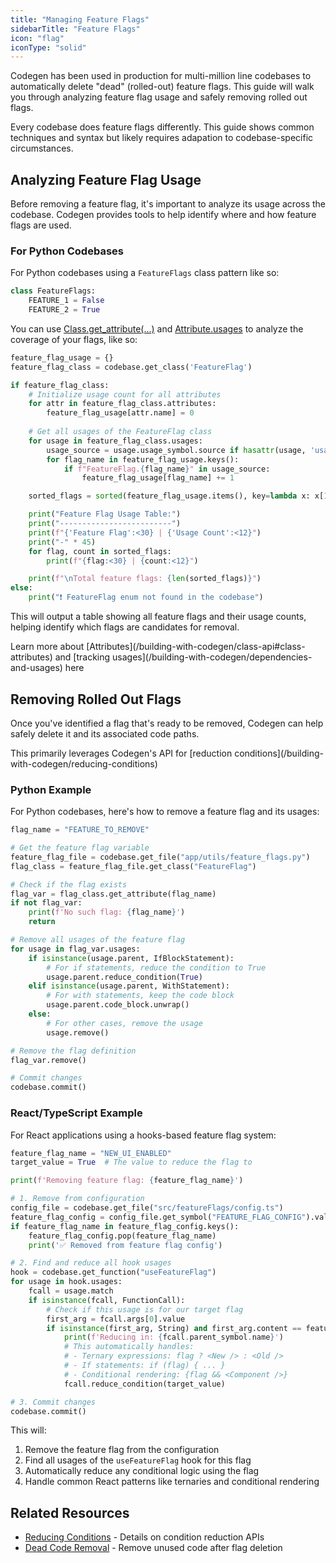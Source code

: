 ```yaml
---
title: "Managing Feature Flags"
sidebarTitle: "Feature Flags"
icon: "flag"
iconType: "solid"
---
```


Codegen has been used in production for multi-million line codebases to automatically delete "dead" (rolled-out) feature flags. This guide will walk you through analyzing feature flag usage and safely removing rolled out flags.

<Warning>
    Every codebase does feature flags differently. This guide shows common techniques and syntax but likely requires adapation to codebase-specific circumstances.
</Warning>

## Analyzing Feature Flag Usage

Before removing a feature flag, it's important to analyze its usage across the codebase. Codegen provides tools to help identify where and how feature flags are used.

### For Python Codebases

For Python codebases using a `FeatureFlags` class pattern like so:
```python
class FeatureFlags:
    FEATURE_1 = False
    FEATURE_2 = True
```

You can use [Class.get_attribute(...)](/api-reference/core/Class#get-attribute) and [Attribute.usages](/api-reference/core/Attribute#usages) to analyze the coverage of your flags, like so:



```python
feature_flag_usage = {}
feature_flag_class = codebase.get_class('FeatureFlag')

if feature_flag_class:
    # Initialize usage count for all attributes
    for attr in feature_flag_class.attributes:
        feature_flag_usage[attr.name] = 0
    
    # Get all usages of the FeatureFlag class
    for usage in feature_flag_class.usages:
        usage_source = usage.usage_symbol.source if hasattr(usage, 'usage_symbol') else str(usage)
        for flag_name in feature_flag_usage.keys():
            if f"FeatureFlag.{flag_name}" in usage_source:
                feature_flag_usage[flag_name] += 1

    sorted_flags = sorted(feature_flag_usage.items(), key=lambda x: x[1], reverse=True)

    print("Feature Flag Usage Table:")
    print("-------------------------")
    print(f"{'Feature Flag':<30} | {'Usage Count':<12}")
    print("-" * 45)
    for flag, count in sorted_flags:
        print(f"{flag:<30} | {count:<12}")

    print(f"\nTotal feature flags: {len(sorted_flags)}")
else:
    print("❗ FeatureFlag enum not found in the codebase")
```

This will output a table showing all feature flags and their usage counts, helping identify which flags are candidates for removal.

<Tip>
    Learn more about [Attributes](/building-with-codegen/class-api#class-attributes) and [tracking usages](/building-with-codegen/dependencies-and-usages) here
</Tip>


## Removing Rolled Out Flags

Once you've identified a flag that's ready to be removed, Codegen can help safely delete it and its associated code paths.

<Tip>
    This primarily leverages Codegen's API for [reduction conditions](/building-with-codegen/reducing-conditions)
</Tip>

### Python Example

For Python codebases, here's how to remove a feature flag and its usages:

```python
flag_name = "FEATURE_TO_REMOVE"

# Get the feature flag variable
feature_flag_file = codebase.get_file("app/utils/feature_flags.py")
flag_class = feature_flag_file.get_class("FeatureFlag")

# Check if the flag exists
flag_var = flag_class.get_attribute(flag_name)
if not flag_var:
    print(f'No such flag: {flag_name}')
    return

# Remove all usages of the feature flag
for usage in flag_var.usages:
    if isinstance(usage.parent, IfBlockStatement):
        # For if statements, reduce the condition to True
        usage.parent.reduce_condition(True)
    elif isinstance(usage.parent, WithStatement):
        # For with statements, keep the code block
        usage.parent.code_block.unwrap()
    else:
        # For other cases, remove the usage
        usage.remove()

# Remove the flag definition
flag_var.remove()

# Commit changes
codebase.commit()
```

### React/TypeScript Example

For React applications using a hooks-based feature flag system:

```python
feature_flag_name = "NEW_UI_ENABLED"
target_value = True  # The value to reduce the flag to

print(f'Removing feature flag: {feature_flag_name}')

# 1. Remove from configuration
config_file = codebase.get_file("src/featureFlags/config.ts")
feature_flag_config = config_file.get_symbol("FEATURE_FLAG_CONFIG").value
if feature_flag_name in feature_flag_config.keys():
    feature_flag_config.pop(feature_flag_name)
    print('✅ Removed from feature flag config')

# 2. Find and reduce all hook usages
hook = codebase.get_function("useFeatureFlag")
for usage in hook.usages:
    fcall = usage.match
    if isinstance(fcall, FunctionCall):
        # Check if this usage is for our target flag
        first_arg = fcall.args[0].value
        if isinstance(first_arg, String) and first_arg.content == feature_flag_name:
            print(f'Reducing in: {fcall.parent_symbol.name}')
            # This automatically handles:
            # - Ternary expressions: flag ? <New /> : <Old />
            # - If statements: if (flag) { ... }
            # - Conditional rendering: {flag && <Component />}
            fcall.reduce_condition(target_value)

# 3. Commit changes
codebase.commit()
```

This will:
1. Remove the feature flag from the configuration
2. Find all usages of the `useFeatureFlag` hook for this flag
3. Automatically reduce any conditional logic using the flag
4. Handle common React patterns like ternaries and conditional rendering


## Related Resources
- [Reducing Conditions](/building-with-codegen/reducing-conditions) - Details on condition reduction APIs
- [Dead Code Removal](/tutorials/deleting-dead-code) - Remove unused code after flag deletion